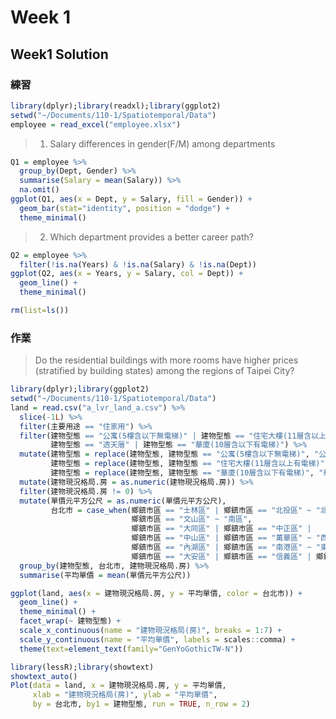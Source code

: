 # Week 1 {-}

## Week1 Solution {-}
### 練習 {-}

```r
library(dplyr);library(readxl);library(ggplot2)
setwd("~/Documents/110-1/Spatiotemporal/Data")
employee = read_excel("employee.xlsx")
```

> 1. Salary differences in gender(F/M) among departments

```r
Q1 = employee %>%
  group_by(Dept, Gender) %>%
  summarise(Salary = mean(Salary)) %>%
  na.omit()
ggplot(Q1, aes(x = Dept, y = Salary, fill = Gender)) + 
  geom_bar(stat="identity", position = "dodge") +
  theme_minimal()
```

> 2. Which department provides a better career path?

```r
Q2 = employee %>%
  filter(!is.na(Years) & !is.na(Salary) & !is.na(Dept))
ggplot(Q2, aes(x = Years, y = Salary, col = Dept)) + 
  geom_line() +
  theme_minimal()
```

```r
rm(list=ls())
```


### 作業 {-}

> Do the residential buildings with more rooms have higher prices (stratified by building states) among the regions of Taipei City?

```r
library(dplyr);library(ggplot2)
setwd("~/Documents/110-1/Spatiotemporal/Data")
land = read.csv("a_lvr_land_a.csv") %>% 
  slice(-1L) %>%
  filter(主要用途 == "住家用") %>%
  filter(建物型態 == "公寓(5樓含以下無電梯)" | 建物型態 == "住宅大樓(11層含以上有電梯)" |
         建物型態 == "透天厝" | 建物型態 == "華廈(10層含以下有電梯)") %>%
  mutate(建物型態 = replace(建物型態, 建物型態 == "公寓(5樓含以下無電梯)", "公寓"),
         建物型態 = replace(建物型態, 建物型態 == "住宅大樓(11層含以上有電梯)", "住宅大樓"),
         建物型態 = replace(建物型態, 建物型態 == "華廈(10層含以下有電梯)", "華廈")) %>%
  mutate(建物現況格局.房 = as.numeric(建物現況格局.房)) %>%
  filter(建物現況格局.房 != 0) %>%
  mutate(單價元平方公尺 = as.numeric(單價元平方公尺),
         台北市 = case_when(鄉鎮市區 == "士林區" | 鄉鎮市區 == "北投區" ~ "北區",
                           鄉鎮市區 == "文山區" ~ "南區",
                           鄉鎮市區 == "大同區" | 鄉鎮市區 == "中正區" | 
                           鄉鎮市區 == "中山區" | 鄉鎮市區 == "萬華區" ~ "西區",
                           鄉鎮市區 == "內湖區" | 鄉鎮市區 == "南港區" ~ "東區",
                           鄉鎮市區 == "大安區" | 鄉鎮市區 == "信義區" | 鄉鎮市區 == "松山區" ~ "中區")) %>%
  group_by(建物型態, 台北市, 建物現況格局.房) %>%
  summarise(平均單價 = mean(單價元平方公尺))
```

```r
ggplot(land, aes(x = 建物現況格局.房, y = 平均單價, color = 台北市)) +
  geom_line() +
  theme_minimal() +
  facet_wrap(~ 建物型態) +
  scale_x_continuous(name = "建物現況格局(房)", breaks = 1:7) +
  scale_y_continuous(name = "平均單價", labels = scales::comma) +
  theme(text=element_text(family="GenYoGothicTW-N"))
```

```r
library(lessR);library(showtext)
showtext_auto()
Plot(data = land, x = 建物現況格局.房, y = 平均單價,
     xlab = "建物現況格局(房)", ylab = "平均單價",
     by = 台北市, by1 = 建物型態, run = TRUE, n_row = 2)
```
